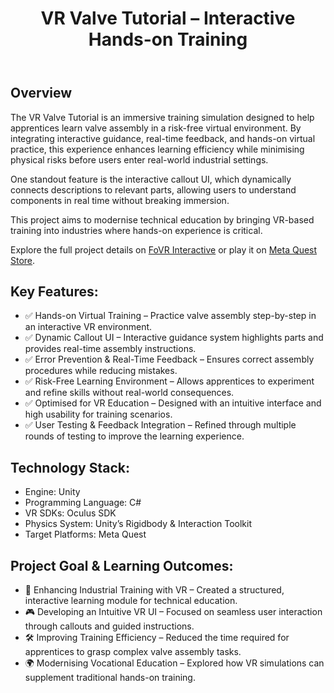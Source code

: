 ﻿---
title: VR Valve Tutorial – Interactive Hands-on Training
publishDate: 2022-11-14 00:00:00
img: /assets/valve-tutorial.jpg
img_alt: Two hands refering to a bunch of valve components on a table.
description: |
  An interactive VR training experience built in Unity, designed to teach valve assembly through hands-on virtual instruction, real-time feedback, and immersive learning mechanics.
tags:
  - VR
  - Education
  - User Testing
---


## Overview

The VR Valve Tutorial is an immersive training simulation designed to help apprentices learn valve assembly in a risk-free virtual environment. By integrating interactive guidance, real-time feedback, and hands-on virtual practice, this experience enhances learning efficiency while minimising physical risks before users enter real-world industrial settings.

One standout feature is the interactive callout UI, which dynamically connects descriptions to relevant parts, allowing users to understand components in real time without breaking immersion.

This project aims to modernise technical education by bringing VR-based training into industries where hands-on experience is critical.

<YouTube id="UWyazPlebjg" />

Explore the full project details on [FoVR Interactive](https://fovrinteractive.net/projects/valve-tutorial/) or play it on [Meta Quest Store](https://www.meta.com/experiences/8298310513542583/).

## Key Features:
- ✅ Hands-on Virtual Training – Practice valve assembly step-by-step in an interactive VR environment.
- ✅ Dynamic Callout UI – Interactive guidance system highlights parts and provides real-time assembly instructions.
- ✅ Error Prevention & Real-Time Feedback – Ensures correct assembly procedures while reducing mistakes.
- ✅ Risk-Free Learning Environment – Allows apprentices to experiment and refine skills without real-world consequences.
- ✅ Optimised for VR Education – Designed with an intuitive interface and high usability for training scenarios.
- ✅ User Testing & Feedback Integration – Refined through multiple rounds of testing to improve the learning experience.

## Technology Stack:
- Engine: Unity
- Programming Language: C#
- VR SDKs: Oculus SDK
- Physics System: Unity’s Rigidbody & Interaction Toolkit
- Target Platforms: Meta Quest

## Project Goal & Learning Outcomes:
- 🚀 Enhancing Industrial Training with VR – Created a structured, interactive learning module for technical education.
- 🎮 Developing an Intuitive VR UI – Focused on seamless user interaction through callouts and guided instructions.
- 🛠 Improving Training Efficiency – Reduced the time required for apprentices to grasp complex valve assembly tasks.
- 🌍 Modernising Vocational Education – Explored how VR simulations can supplement traditional hands-on training.